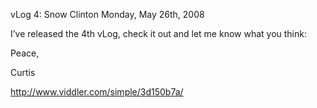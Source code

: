vLog 4: Snow Clinton
Monday, May 26th, 2008

I’ve released the 4th vLog, check it out and let me know what you think:

Peace,

Curtis

http://www.viddler.com/simple/3d150b7a/